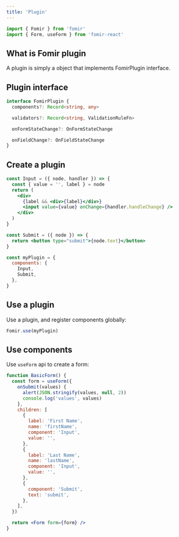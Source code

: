 ```yaml
---
title: 'Plugin'
---
```


```jsx
import { Fomir } from 'fomir'
import { Form, useForm } from 'fomir-react'
```

## What is Fomir plugin

A plugin is simply a object that implements FomirPlugin interface.

## Plugin interface

```ts
interface FomirPlugin {
  components?: Record<string, any>

  validators?: Record<string, ValidationRuleFn>

  onFormStateChange?: OnFormStateChange

  onFieldChange?: OnFieldStateChange
}
```

## Create a plugin

```jsx
const Input = ({ node, handler }) => {
  const { value = '', label } = node
  return (
    <div>
      {label && <div>{label}</div>}
      <input value={value} onChange={handler.handleChange} />
    </div>
  )
}

const Submit = ({ node }) => {
  return <button type="submit">{node.text}</button>
}

const myPlugin = {
  components: {
    Input,
    Submit,
  },
}
```

## Use a plugin

Use a plugin, and register components globally:

```jsx
Fomir.use(myPlugin)
```

## Use components

Use `useForm` api to create a form:

```jsx live
function BasicForm() {
  const form = useForm({
    onSubmit(values) {
      alert(JSON.stringify(values, null, 2))
      console.log('values', values)
    },
    children: [
      {
        label: 'First Name',
        name: 'firstName',
        component: 'Input',
        value: '',
      },
      {
        label: 'Last Name',
        name: 'lastName',
        component: 'Input',
        value: '',
      },
      {
        component: 'Submit',
        text: 'submit',
      },
    ],
  })

  return <Form form={form} />
}
```
